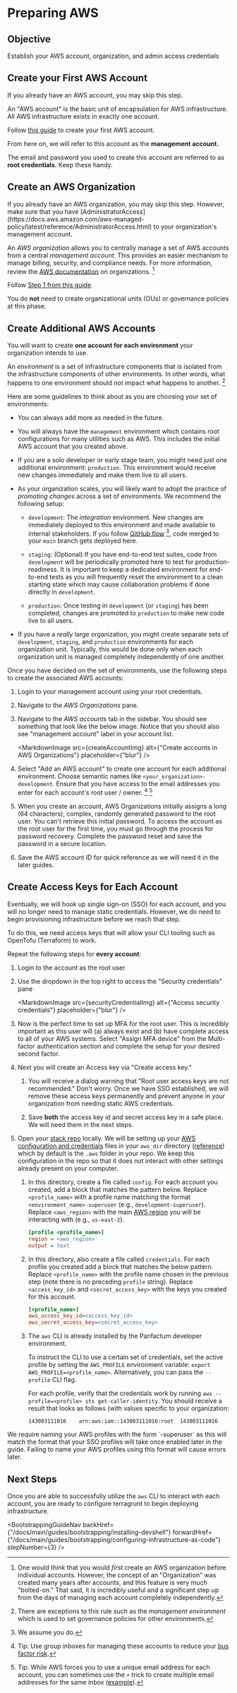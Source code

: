 

# Preparing AWS

## Objective

Establish your AWS account, organization, and admin access credentials

## Create your First AWS Account

<MarkdownAlert severity="info">
  If you already have an AWS account, you may skip this step.
</MarkdownAlert>

An "AWS account" is the basic unit of encapsulation for AWS infrastructure. All AWS infrastructure exists in exactly
one account.

Follow [this guide](https://docs.aws.amazon.com/accounts/latest/reference/manage-acct-creating.html) to create your first AWS account.

From here on, we will refer to this account as the **management account.**

The email and password you used to create this account are referred to as **root credentials.** Keep these handy.

## Create an AWS Organization

<MarkdownAlert severity="info">
  If you already have an AWS organization, you may skip this step. However, make sure that you have [AdministratorAccess](https://docs.aws.amazon.com/aws-managed-policy/latest/reference/AdministratorAccess.html) to your
  organization's management account.
</MarkdownAlert>

An *AWS organization* allows you to centrally manage a set of AWS accounts from a central *management account.* This
provides an easier mechanism to manage billing, security, and compliance needs. For more information, review
the [AWS documentation](https://docs.aws.amazon.com/organizations/latest/userguide/orgs_introduction.html) on organizations. [^1]

[^1]: One would think that you would *first* create an AWS organization before individual accounts. However,
    the concept of an "Organization" was created many years after accounts, and this feature is very much "bolted-on." That said,
    it is incredibly useful and a significant step up from the days of managing each account completely independently.

Follow [Step 1 from this guide](https://docs.aws.amazon.com/organizations/latest/userguide/orgs_tutorials_basic.html).

You do **not** need to create organizational units (OUs) or governance policies at this phase.

## Create Additional AWS Accounts

You will want to create **one account for each environment** your organization intends to use.

An *environment* is a set of infrastructure components that is isolated from the infrastructure
components of other environments. In other words, what happens to one environment should not impact what happens
to another. [^2]

[^2]: There are exceptions to this rule such as the *management environment* which is used to set governance policies
    for other environments.

Here are some guidelines to think about as you are choosing your set of environments:

* You can always add more as needed in the future.

* You will always have the `management` environment which contains root configurations for many utilities such as AWS. This includes the
  initial AWS account that you created above.

* If you are a solo developer or early stage team, you might need just one additional environment: `production`. This environment would
  receive new changes immediately and make them live to all users.

* As your organization scales, you will likely want to adopt the practice of *promoting changes* across a set of environments.
  We recommend the following setup:

  * `development`: The *integration* environment. New changes are immediately deployed to this environment and made available
    to internal stakeholders. If you follow [GitHub flow](https://githubflow.github.io/) [^3], code merged to your
    `main` branch gets deployed here.

  * `staging`: (Optional) If you have end-to-end test suites, code from `development` will be periodically promoted here
    to test for production-readiness.
    It is important to keep a dedicated environment for end-to-end tests as you will frequently reset the environment to a clean starting state which may cause collaboration
    problems if done directly in `development`.

  * `production`: Once testing in `development` (or `staging`) has been completed, changes are promoted to `production` to make
    new code live to all users.

* If you have a *really* large organization, you might create separate sets of `development`, `staging`, and `production` environments for each
  organization unit. Typically, this would be done only when each organization unit is managed completely independently of one another.

[^3]: We assume you do.

Once you have decided on the set of environments, use the following steps to create the associated AWS accounts:

1. Login to your management account using your root credentials.

2. Navigate to the *AWS Organizations* pane.

3. Navigate to the *AWS accounts* tab in the sidebar. You should see something that look like the below image. Notice
   that you should also see "management account" label in your account list.

   <MarkdownImage src={createAccountImg} alt={"Create accounts in AWS Organizations"} placeholder={"blur"} />

4. Select "Add an AWS account" to create one account for each additional environment. Choose semantic names like
   `<your_organization>-development`. Ensure that you have access to the email addresses you enter for each account's
   root user / owner. [^4] [^5]

5. When you create an account, AWS Organizations initially assigns a long (64 characters), complex, randomly generated password to the root user.
   You can't retrieve this initial password. To access the account as the root user for the first time, you must go through the process for password recovery.
   Complete the password reset and save the password in a secure location.

6. Save the AWS account ID for quick reference as we will need it in the later guides.

[^4]: Tip: Use group inboxes for managing these accounts to reduce your [bus factor risk](https://en.wikipedia.org/wiki/Bus_factor).

[^5]: Tip: While AWS forces you to use a unique email address for each account, you can sometimes use the `+` trick
    to create multiple email addresses for the same inbox ([example](https://gmail.googleblog.com/2008/03/2-hidden-ways-to-get-more-from-your.html)).

## Create Access Keys for Each Account

Eventually, we will hook up single sign-on (SSO) for each account, and you will no longer need to manage static
credentials. However, we do need to begin provisioning infrastructure before we reach that step.

To do this, we need access keys that will allow your CLI tooling such as OpenTofu (Terraform) to work.

Repeat the following steps for **every account**:

1. Login to the account as the root user

2. Use the dropdown in the top right to access the "Security credentials" pane

   <MarkdownImage src={securityCredentialImg} alt={"Access security credentials"} placeholder={"blur"} />

3. Now is the perfect time to set up MFA for the root user. This is incredibly important as this user will (a) always
   exist and (b) have complete access to all of your AWS systems. Select "Assign MFA device" from the Multi-factor
   authentication section and complete the setup for your desired second factor.

4. Next you will create an Access key via "Create access key."

   1. You will receive a dialog warning that "Root user access
      keys are not recommended." Don't worry. Once we have SSO established, we will remove these access keys permanently and
      prevent anyone in your organization from needing static AWS credentials.

   2. Save **both** the access key id and secret access key in a safe place. We will need them in the next steps.

5. Open your [stack repo](/docs/main/guides/bootstrapping/installing-devshell) locally. We will be setting up your [AWS configuration and
   credentials](https://docs.aws.amazon.com/cli/latest/userguide/cli-configure-files.html) files in your `aws_dir` directory ([reference](/docs/main/reference/configuration/repo-variables))
   which by default is the `.aws` folder in your repo. We keep this configuration in the repo so that it does not interact with other
   settings already present on your computer.

   1. In this directory, create a file called `config`. For each account you created, add a block that matches the pattern below. Replace
      `<profile_name>` with a profile name matching the format `<environment_name>-superuser` (e.g., `development-superuser`). Replace `<aws_region>` with the main [AWS region](https://docs.aws.amazon.com/AWSEC2/latest/UserGuide/using-regions-availability-zones.html)
      you will be interacting with (e.g., `us-east-2`).

      ```ini
      [profile <profile_name>]
      region = <aws_region>
      output = text
      ```

   2. In this directory, also create a file called `credentials`. For each profile you created add a block that matches
      the below pattern. Replace `<profile_name>` with the profile name chosen in the previous step (note there is no preceding
      `profile` string). Replace `<access_key_id>` and `<secret_access_key>` with the keys you created for this account.

      ```ini
      [<profile_name>]
      aws_access_key_id=<access_key_id>
      aws_secret_access_key=<secret_access_key>
      ```

   3. The `aws` CLI is already installed by the Panfactum developer environment.

      To instruct the CLI to use a certain
      set of credentials, set the active profile by setting the `AWS_PROFILE` environment variable:
      `export AWS_PROFILE=<profile_name>`. Alternatively, you can pass the `--profile` CLI flag.

      For each profile, verify that the credentials work by running
      `aws --profile=<profile> sts get-caller-identity`. You should receive a result that looks as follows (with values specific to your
      organization:

      ```text
      143003111016    arn:aws:iam::143003111016:root  143003111016
      ```

<MarkdownAlert severity="warning">
  We require naming your AWS profiles with the form `<environment_name>-superuser` as this will match the format that your
  SSO profiles will take once enabled later in the guide. Failing to name your AWS profiles using this format will
  cause errors later.
</MarkdownAlert>

## Next Steps

Once you are able to successfully utilize the `aws` CLI to interact with each account, you are ready
to configure terragrunt to begin deploying infrastructure.

<BootstrappingGuideNav backHref={"/docs/main/guides/bootstrapping/installing-devshell"} forwardHref={"/docs/main/guides/bootstrapping/configuring-infrastructure-as-code"} stepNumber={3} />
